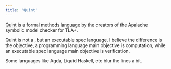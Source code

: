 ```yaml
---
title: 'Quint'
---
```



[Quint](https://quint-lang.org) is a formal methods language by the creators of the Apalache symbolic model checker
for TLA+.

Quint is not a <L name="programming" from="quint" /> <L name="programming-language" from="quint" text="language" />, but an executable spec language. I believe the difference is the objective,
a programming language main objective is computation, while an executable spec language main objective is verification.

Some languages like Agda, Liquid Haskell, etc blur the lines a bit.